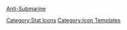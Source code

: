 [[file:icon_ASW.png|Anti-Submarine]]<noinclude>[[Category:Stat Icons]] [[Category:Icon Templates]]</noinclude>